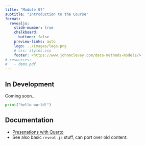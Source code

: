 ```yaml
---
title: "Module 07"
subtitle: "Introduction to the Course"
format:
  revealjs: 
    slide-number: true
    chalkboard: 
      buttons: false
    preview-links: auto
    logo: ../images/logo.png
    # css: styles.css
    footer: <https://www.johnmclevey.com/data-methods-models/>
# resources:
#   - demo.pdf
---
```


## In Development

Coming soon... 

```python
print("hello world!")
```

## Documentation

- [Presenations with Quarto](https://quarto.org/docs/presentations/revealjs/)
- See also basic `reveal.js` stuff, can port over old content.